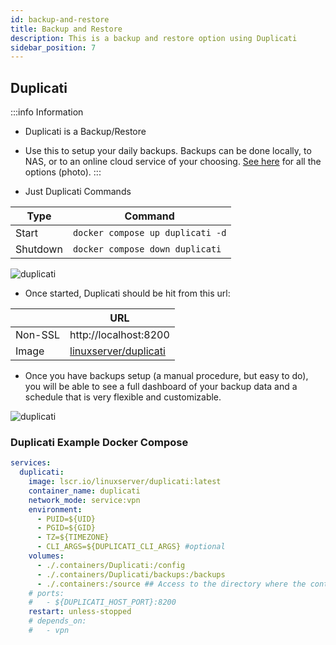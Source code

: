 ```yaml
---
id: backup-and-restore
title: Backup and Restore
description: This is a backup and restore option using Duplicati
sidebar_position: 7
---
```


## Duplicati

:::info Information

- Duplicati is a Backup/Restore
- Use this to setup your daily backups. Backups can be done locally, to NAS, or to an online cloud service of your choosing. [See here](https://homemediadocker.github.io/Home-Media-Docker/img/duplicati-backup-options.png) for all the options (photo).
  :::

- Just Duplicati Commands

| Type     | Command                          |
| -------- | -------------------------------- |
| Start    | `docker compose up duplicati -d` |
| Shutdown | `docker compose down duplicati`  |

<img src="/Home-Media-Docker/img/duplicati-web.png" alt="duplicati" />

- Once started, Duplicati should be hit from this url:

|         | URL                                                                                             |
| ------- | ----------------------------------------------------------------------------------------------- |
| Non-SSL | http://localhost:8200                                                                           |
| Image   | [linuxserver/duplicati](https://docs.linuxserver.io/images/docker-duplicati/#application-setup) |

- Once you have backups setup (a manual procedure, but easy to do), you will be able to see a full dashboard of your backup data and a schedule that is very flexible and customizable.

<img
  src="/Home-Media-Docker/img/duplicati-with-backup-data.png"
  alt="duplicati"
/>

### Duplicati Example Docker Compose

```yaml
services:
  duplicati:
    image: lscr.io/linuxserver/duplicati:latest
    container_name: duplicati
    network_mode: service:vpn
    environment:
      - PUID=${UID}
      - PGID=${GID}
      - TZ=${TIMEZONE}
      - CLI_ARGS=${DUPLICATI_CLI_ARGS} #optional
    volumes:
      - ./.containers/Duplicati:/config
      - ./.containers/Duplicati/backups:/backups
      - ./.containers:/source ## Access to the directory where the container AppData is located
    # ports:
    #   - ${DUPLICATI_HOST_PORT}:8200
    restart: unless-stopped
    # depends_on:
    #   - vpn
```
